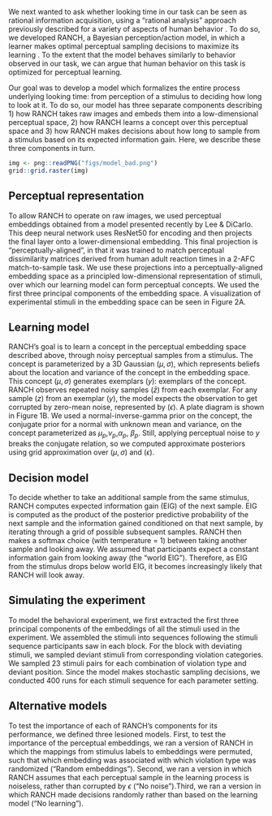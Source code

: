 
We next wanted to ask whether looking time in our task can be seen as rational information acquisition, using a “rational analysis” approach previously described for a variety of aspects of human behavior \cite{chater, dubey}. To do so, we developed RANCH, a Bayesian perception/action model, in which a learner makes optimal perceptual sampling decisions to maximize its learning \cite{cao2023habituation, raz2023modeling}. To the extent that the model behaves similarly to behavior observed in our task, we can argue that human behavior on this task is optimized for perceptual learning.

Our goal was to develop a model which formalizes the entire process underlying looking time: from perception of a stimulus to deciding how long to look at it. To do so, our model has three separate components describing 1) how RANCH takes raw images and embeds them into a low-dimensional perceptual space, 2) how RANCH learns a concept over this perceptual space and 3) how RANCH makes decisions about how long to sample from a stimulus based on its expected information gain. Here, we describe these three components in turn.



```r
img <- png::readPNG("figs/model_bad.png")
grid::grid.raster(img)
```

## Perceptual representation 

To allow RANCH to operate on raw images, we used perceptual embeddings obtained from a model presented recently by Lee & DiCarlo. This deep neural network uses ResNet50 for encoding and then projects the final layer onto a lower-dimensional embedding. This final projection is "perceptually-aligned", in that it was trained to match perceptual dissimilarity matrices derived from human adult reaction times in a 2-AFC match-to-sample task. We use these projections into a perceptually-aligned embedding space as a principled low-dimensional representation of stimuli, over which our learning model can form perceptual concepts. We used the first three principal components of the embedding space. A visualization of experimental stimuli in the embedding space can be seen in Figure 2A.

## Learning model 

RANCH's goal is to learn a concept in the perceptual embedding space described above, through noisy perceptual samples from a stimulus. The concept is parameterized by a 3D Gaussian $(\mu,\sigma)$, which represents beliefs about the location and variance of the concept in the embedding space. This concept $(\mu,\sigma)$ generates exemplars $(y)$: exemplars of the concept. RANCH observes repeated noisy samples $(\bar{z})$ from each exemplar. For any sample $(z)$ from an exemplar $(y)$, the model expects the observation to get corrupted by zero-mean noise, represented by $(\epsilon)$. A plate diagram is shown in Figure 1B. We used a normal-inverse-gamma prior on the concept, the conjugate prior for a normal with unknown mean and variance, on the concept parameterized as $\mu_{p}$,$\nu_{p}$,$\alpha_{p}$, $\beta_{p}$. Still, applying perceptual noise to $y$ breaks the conjugate relation, so we computed approximate posteriors using grid approximation over $(\mu,\sigma)$ and $(\epsilon)$. 


## Decision model 

To decide whether to take an additional sample from the same stimulus, RANCH computes expected information gain (EIG) of the next sample. EIG is computed as the product of the posterior predictive probability of the next sample and the information gained conditioned on that next sample, by iterating through a grid of possible subsequent samples. RANCH then makes a softmax choice (with temperature = 1) between taking another sample and looking away. We assumed that participants expect a constant information gain from looking away (the “world EIG”). Therefore, as EIG from the stimulus drops below world EIG, it becomes increasingly likely that RANCH will look away.


## Simulating the experiment 

To model the behavioral experiment, we first extracted the first three principal components of the embeddings of all the stimuli used in the experiment. We assembled the stimuli into sequences following the stimuli sequence participants saw in each block. For the block with deviating stimuli, we sampled deviant stimuli from corresponding violation categories. We sampled 23 stimuli pairs for each combination of violation type and deviant position. Since the model makes stochastic sampling decisions, we conducted 400 runs for each stimuli sequence for each parameter setting. 


## Alternative models 

To test the importance of each of RANCH’s components for its performance, we defined three lesioned models. First, to test the importance of the perceptual embeddings, we ran a version of RANCH in which the mappings from stimulus labels to embeddings were permuted, such that which embedding was associated with which violation type was randomized (“Random embeddings”). Second, we ran a version in which RANCH assumes that each perceptual sample in the learning process is noiseless, rather than corrupted by $\epsilon$ (“No noise”).Third, we ran a version in which RANCH made decisions randomly rather than based on the learning model (“No learning”).
